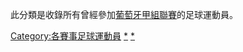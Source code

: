 此分類是收錄所有曾經參加[[葡萄牙甲組聯賽|葡萄牙甲組聯賽]]的足球運動員。

[[Category:各賽事足球運動員|Category:各賽事足球運動員]]
[[Category:效力葡萄牙球會的球員|*]]
[[Category:葡萄牙足球甲级联赛|*]]